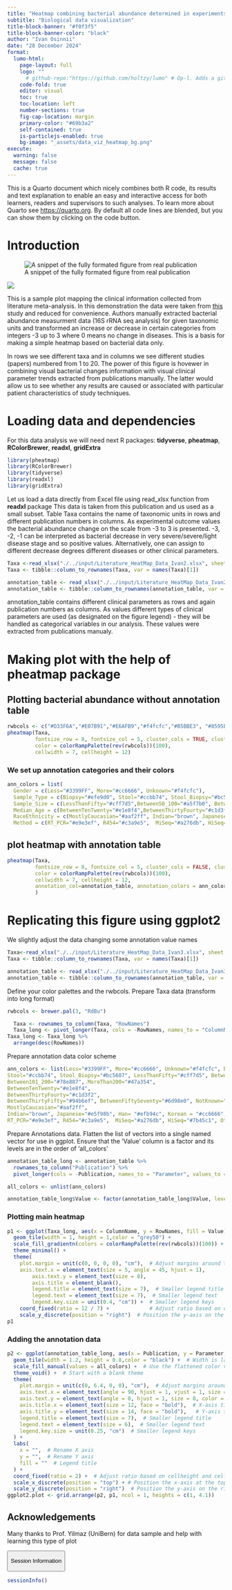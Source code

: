 ```yaml
---
title: "Heatmap combining bacterial abundance determined in experiments with patient clinical data annotation"
subtitle: "Biological data visualization" 
title-block-banner: "#f0f3f5"
title-block-banner-color: "black"
author: "Ivan Osinnii"
date: "28 December 2024"
format:
  lumo-html:
    page-layout: full
    logo: "" 
      # github-repo:"https://github.com/holtzy/lumo" # Op-l. Adds a github corner at the top right
    code-fold: true
    editor: visual
    toc: true
    toc-location: left
    number-sections: true
    fig-cap-location: margin
    primary-color: "#69b3a2"
    self-contained: true
    is-particlejs-enabled: true
    bg-image: "_assets/data_viz_heatmap_bg.png"              
execute:
  warning: false
  message: false
  cache: true
---
```


::: {.callout-note collapse="true"}
This is a Quarto document which nicely combines both R code, its results and text explanation to enable an easy and interactive access for both learners, readers and supervisors to such analyses. To learn more about Quarto see <https://quarto.org>. By default all code lines are blended, but you can show them by clicking on the code button.
:::

# Introduction

![A snippet of the fully formated figure from real publication](intro2.png)

![](intro.png)

This is a sample plot mapping the clinical information collected from literature meta-analysis. In this demonstration the data were taken from [this](https://www.nature.com/articles/s41591-018-0308-z) study and reduced for convenience. Authors manually extracted bacterial abundance measurment data (16S rRNA seq analysis) for given taxonomic units and transformed an increase or decrease in certain categories from integers -3 up to 3 where 0 means no change in diseases. This is a basis for making a simple heatmap based on bacterial data only.

In rows we see different taxa and in columns we see different studies (papers) numbered from 1 to 20. The power of this figure is hovewer in combining visual bacterial changes information with visual clinical parameter trends extracted from publications manually. The latter would allow us to see whether any results are caused or associated with particular patient characteristics of study techniques.

# Loading data and dependencies

For this data analysis we will need next R packages: **tidyverse**, **pheatmap**, **RColorBrewer**, **readxl**, **gridExtra**

```r
library(pheatmap)
library(RColorBrewer)
library(tidyverse)
library(readxl)
library(gridExtra)
```

Let us load a data directly from Excel file using read_xlsx function from **readxl** package This data is taken from this publication and us used as a small subset. Table Taxa contains the name of taxonomic units in rows and different publication numbers in columns. As experimental outcome values the bacterial abundance change on the scale from -3 to 3 is presented. -3, -2, -1 can be interpreted as bacterial decrease in very severe/severe/light disease stage and so positive values. Alternatively, one can assign to different decrease degrees different diseases or other clinical parameters.

```r

Taxa <-read_xlsx("./../input/Literature_HeatMap_Data_Ivan2.xlsx", sheet = 1)
Taxa <- tibble::column_to_rownames(Taxa, var = names(Taxa)[1])

annotation_table <- read_xlsx("./../input/Literature_HeatMap_Data_Ivan2.xlsx", sheet = 2)
annotation_table <- tibble::column_to_rownames(annotation_table, var = names(annotation_table)[1])
```

annotation_table contains different clinical parameters as rows and again publication numbers as columns. As values different types of clinical parameters are used (as designated on the figure legend) - they will be handled as categorical variables in our analysis. These values were extracted from publications manualy.

# Making plot with the help of pheatmap package

## Plotting bacterial abundance without annotation table

```r

rwbcols <- c("#D33F6A","#E07B91","#E6AFB9","#f4fcfc","#B5BBE3", "#8595E1", "#4A6FE3")
pheatmap(Taxa, 
         fontsize_row = 8, fontsize_col = 5, cluster_cols = TRUE, cluster_rows = F,
         color = colorRampPalette(rev(rwbcols))(100),
         cellwidth = 7, cellheight = 12)
```

### We set up annotation categories and their colors

```r

ann_colors = list(
  Gender = c(Less="#3399FF", More="#cc6666", Unknown="#f4fcfc"), 
  Sample_Type = c(Biopsy="#efe9d0", Stool="#ccbb74", Stool_Biopsy="#bc5607"),
  Sample_Size = c(LessThanFifty="#cff7d5",Between50_100="#a5f7b0", Between101_200="#78e887", MoreThan200="#47a354"),
  Median_Age = c(BetweenTenTwenty="#e1e8f4",BetweenThirtyFourty="#c1d3f2", BetweenThirtyFifty="#94b6ef", BetweenFiftySeventy="#6d98e0", Unknown="#f4fcfc"),
  RaceEthnicity = c(MostlyCaucasian="#aaf2ff", Indian="brown", Japanese="#e5f98b", Han= "#efb94c", Korean = "#cc6666", Unknown="#f4fcfc"),
  Method = c(RT_PCR="#e9e3ef", R454="#c3a9e5",  MiSeq="#a276db", HiSeq="#7b45c1", Other="#f4fcfc"))
```

## plot heatmap with annotation table

```r
pheatmap(Taxa, 
         fontsize_row = 8, fontsize_col = 5, cluster_cols = FALSE, cluster_rows = FALSE,
         color = colorRampPalette(rev(rwbcols))(100),
         cellwidth = 7, cellheight = 12,
         annotation_col=annotation_table, annotation_colors = ann_colors, border_color = "grey60"
         )
```

# Replicating this figure using ggplot2

We slightly adjust the data changing some annotation value names

```r
Taxa<-read_xlsx("./../input/Literature_HeatMap_Data_Ivan3.xlsx", sheet = 1) 
Taxa <- tibble::column_to_rownames(Taxa, var = names(Taxa)[1])

annotation_table <- read_xlsx("./../input/Literature_HeatMap_Data_Ivan3.xlsx", sheet = 2)
annotation_table <- tibble::column_to_rownames(annotation_table, var = names(annotation_table)[1])
```

Define your color palettes and the rwbcols. Prepare Taxa data (transform into long format)

```r
rwbcols <- brewer.pal(3, "RdBu")

  Taxa <- rownames_to_column(Taxa, "RowNames")
  Taxa_long <- pivot_longer(Taxa, cols = -RowNames, names_to = "ColumnName", values_to = "Value")
Taxa_long <- Taxa_long %>%
  arrange(desc(RowNames))
```

Prepare annotation data color scheme

```r
ann_colors <- list(Less="#3399FF", More="#cc6666", Unknown="#f4fcfc", Biopsy="#efe9d0", 
Stool="#ccbb74", Stool_Biopsy="#bc5607", LessThanFifty="#cff7d5", Between50_100="#a5f7b0", 
Between101_200="#78e887", MoreThan200="#47a354", 
BetweenTenTwenty="#e1e8f4", 
BetweenThirtyFourty="#c1d3f2", 
BetweenThirtyFifty="#94b6ef", BetweenFiftySeventy="#6d98e0", NotKnown="#f4fcfc", 
MostlyCaucasian="#aaf2ff",
Indian="brown", Japanese="#e5f98b", Han= "#efb94c", Korean = "#cc6666", Not_known="#f4fcfc", 
RT_PCR="#e9e3ef", R454="#c3a9e5",  MiSeq="#a276db", HiSeq="#7b45c1", Other="#f4fcfc")
```

Prepare Annotations data. Flatten the list of vectors into a single named vector for use in ggplot. Ensure that the 'Value' column is a factor and its levels are in the order of 'all_colors'

```r
annotation_table_long <- annotation_table %>%
  rownames_to_column("Publication") %>%
  pivot_longer(cols = -Publication, names_to = "Parameter", values_to = "Value")

all_colors <- unlist(ann_colors)

annotation_table_long$Value <- factor(annotation_table_long$Value, levels = names(all_colors))
```

### Plotting main heatmap

```r
p1 <- ggplot(Taxa_long, aes(x = ColumnName, y = RowNames, fill = Value)) +
  geom_tile(width = 1, height = 1,color = "grey50") +
  scale_fill_gradientn(colors = colorRampPalette(rev(rwbcols))(100)) +
  theme_minimal() +
  theme(
    plot.margin = unit(c(0, 0, 0, 0), "cm"),  # Adjust margins around the plot
    axis.text.x = element_text(size = 5, angle = 45, hjust = 1),
        axis.text.y = element_text(size = 8),
        axis.title = element_blank(),
        legend.title = element_text(size = 7),  # Smaller legend title
        legend.text = element_text(size = 7),  # Smaller legend text
        legend.key.size = unit(0.4, "cm")) +  # Smaller legend keys
    coord_fixed(ratio = 12 / 7) +             # Adjust ratio based on cellheight and cellwidth
    scale_y_discrete(position = "right")  # Position the y-axis on the right
p1
```

### Adding the annotation data

```r
p2 <- ggplot(annotation_table_long, aes(x = Publication, y = Parameter, fill = Value)) +
  geom_tile(width = 1.2, height = 0.8,color = "black") +  # Width is larger than height
  scale_fill_manual(values = all_colors) +  # Use the flattened color vector
  theme_void() +  # Start with a blank theme
  theme(
    plot.margin = unit(c(0, 6.4, 0, 0), "cm"),  # Adjust margins around the plot
    axis.text.x = element_text(angle = 90, hjust = 1, vjust = 1, size = 6, color = "black"),  # Customize x axis labels
    axis.text.y = element_text(angle = 0, hjust = 1, size = 8, color = "black"),  # Customize y axis labels
    axis.title.x = element_text(size = 12, face = "bold"),  # X-axis title
    axis.title.y = element_text(size = 14, face = "bold"),   # Y-axis title
    legend.title = element_text(size = 7),  # Smaller legend title
    legend.text = element_text(size = 6),  # Smaller legend text
    legend.key.size = unit(0.25, "cm")  # Smaller legend keys
  ) +
  labs(
    x = "",  # Rename X axis
    y = "",  # Rename Y axis
    fill = ""  # Legend title
  ) +
  coord_fixed(ratio = 2) +  # Adjust ratio based on cellheight and cellwidth
  scale_x_discrete(position = "top") + # Position the x-axis at the top
  scale_y_discrete(position = "right")  # Position the y-axis on the right
ggplot2.plot <- grid.arrange(p2, p1, ncol = 1, heights = c(1, 4.1))
```

## Acknowledgements

Many thanks to Prof. Yilmaz (UniBern) for data sample and help with learning this type of plot

<button class="accordion-button" type="button" data-bs-toggle="collapse" data-bs-target="#collapseOne">

Session Information

</button>

::: {#collapseOne .accordion-collapse .collapse}
<div>

```r
sessionInfo()
```

</div>
:::